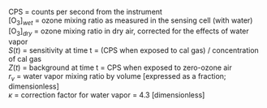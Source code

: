 <p class=box>
CPS\index{CPS=counts per second} = counts per second from the instrument  
[O$_{3}$]$_{wet}$ = ozone mixing ratio as measured in the sensing
cell (with water)  
[O$_{3}$]$_{dry}$ = ozone mixing ratio in dry air, corrected
for the effects of water vapor  
$S(t)$ = sensitivity at time t = (CPS when exposed to cal gas)
/ concentration of cal gas  
$Z(t)$ = background at time t = CPS when exposed to zero-ozone
air  
$r_v$ = water vapor mixing ratio by volume
[expressed as a fraction; dimensionless]  
$\kappa$ = correction factor for water vapor = 4.3 [dimensionless]  
</p><p class=box2>
\begin{equation}
[\mathrm{O}_{3}]_{wet}=\frac{\mathrm{\{CPS\}}-Z(t)}{S(t)}
(\#eq:O3box1)
\end{equation}
\begin{equation}
\mathrm{\{F03\_ACD\}}=[\mathrm{O_{3}}]_{dry} = \mathrm{[O_{3}]_{wet}}\times(1+\kappa r_{v})
(\#eq:O3box2)
\end{equation}
</p>
